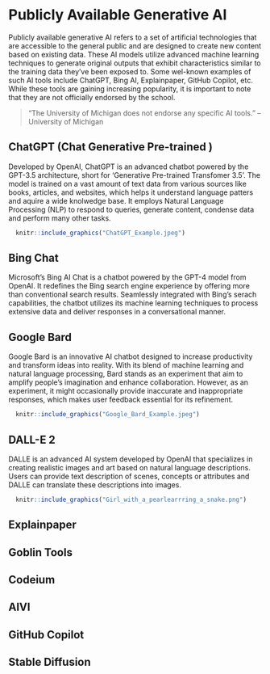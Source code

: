 # Publicly Available Generative AI

Publicly available generative AI refers to a set of artificial technologies that are accessible to the general public and are designed to create new content based on existing data. These AI models utilize advanced machine learning techniques to generate original outputs that exhibit characteristics similar to the training data they've been exposed to. Some wel-known examples of such AI tools include ChatGPT, Bing AI, Explainpaper, GitHub Copilot, etc. While these tools are gaining increasing popularity, it is important to note that they are not officially endorsed by the school. 

>"The University of Michigan does not endorse any specific AI tools." -- University of Michigan

## ChatGPT (Chat Generative Pre-trained )

Developed by OpenAI, ChatGPT is an advanced chatbot powered by the GPT-3.5 architecture, short for 'Generative Pre-trained Transfomer 3.5'. The model is trained on a vast amount of text data from various sources like books, articles, and websites, which helps it understand language patters and aquire a wide knolwedge base. It employs Natural Language Processing (NLP) to respond to queries, generate content, condense data and perform many other tasks. 

```r
  knitr::include_graphics("ChatGPT_Example.jpeg")
```

## Bing Chat

Microsoft's Bing AI Chat is a chatbot powered by the GPT-4 model from OpenAI. It redefines the Bing search engine experience by offering more than conventional search results. Seamlessly integrated with Bing's serach capabilities, the chatbot utilizes its machine learning techniques to process extensive data and deliver responses in a conversational manner. 

## Google Bard

Google Bard is an innovative AI chatbot designed to increase productivity and transform ideas into reality. With its blend of machine learning and natural language processing, Bard stands as an experiment that aim to amplify people's imagination and enhance collaboration. However, as an experiment, it might occasionally provide inaccurate and inappropriate responses, which makes user feedback essential for its refinement.

```r
  knitr::include_graphics("Google_Bard_Example.jpeg")
```

## DALL-E 2 

DALLE is an advanced AI system developed by OpenAI that specializes in creating realistic images and art based on natural language descriptions. Users can provide text description of scenes, concepts or attributes and DALLE can translate these descriptions into images.

```r
  knitr::include_graphics("Girl_with_a_pearlearrring_a_snake.png")
```





## Explainpaper 

## Goblin Tools 

## Codeium 

## AIVI

## GitHub Copilot

## Stable Diffusion
